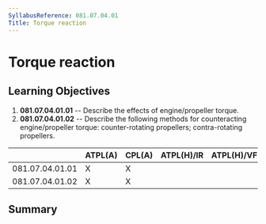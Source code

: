 ```yaml
---
SyllabusReference: 081.07.04.01
Title: Torque reaction
---
```


# Torque reaction

## Learning Objectives

1.  **081.07.04.01.01** -- Describe the effects of engine/propeller torque.
2.  **081.07.04.01.02** -- Describe the following methods for counteracting
    engine/propeller torque: counter-rotating propellers; contra-rotating
    propellers.

|                 | ATPL(A) | CPL(A) | ATPL(H)/IR | ATPL(H)/VFR | CPL(H) | IR  | CBIR(A) |
| --------------- | ------- | ------ | ---------- | ----------- | ------ | --- | ------- |
| 081.07.04.01.01 | X       | X      |            |             |        |     |         |
| 081.07.04.01.02 | X       | X      |            |             |        |     |         |

## Summary
